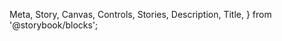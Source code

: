   Meta,
  Story,
  Canvas,
  Controls,
  Stories,
  Description,
  Title,
} from '@storybook/blocks';

<Meta of={RadioButtonGroupStories} />

<Title />

## Radio Button Group

<Canvas>
  <Story of={RadioButtonGroupStories.RadioButtonGroup} />
</Canvas>

Note: A default selected value must be specified.

### Properties & Controls

<Controls of={RadioButtonGroupStories.RadioButtonGroup} />

## Radio Button

<Canvas of={RadioButtonStories.RadioButton}>
  <Story of={RadioButtonStories.RadioButton} />
</Canvas>

### Properties & Controls

<Controls of={RadioButtonStories.RadioButton} />
